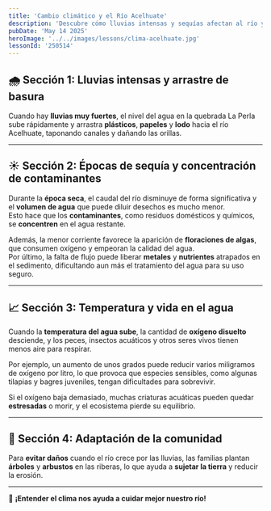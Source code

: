 ---
title: 'Cambio climático y el Río Acelhuate'
description: 'Descubre cómo lluvias intensas y sequías afectan al río y cómo la comunidad se adapta.'
pubDate: 'May 14 2025'
heroImage: '../../images/lessons/clima-acelhuate.jpg'
lessonId: '250514'
---


## 🌧️ Sección 1: Lluvias intensas y arrastre de basura

Cuando hay **lluvias muy fuertes**, el nivel del agua en la quebrada La Perla sube rápidamente y arrastra **plásticos**, **papeles** y **lodo** hacia el río Acelhuate, taponando canales y dañando las orillas.

<Question  
    client:load  
    lessonId={lessonData.lessonId}  
    questionData={lessonData.questions[0]}  
/>

---

## ☀️ Sección 2: Épocas de sequía y concentración de contaminantes

Durante la **época seca**, el caudal del río disminuye de forma significativa y el **volumen de agua** que puede diluir desechos es mucho menor.  
Esto hace que los **contaminantes**, como residuos domésticos y químicos, se **concentren** en el agua restante.  

Además, la menor corriente favorece la aparición de **floraciones de algas**, que consumen oxígeno y empeoran la calidad del agua.  
Por último, la falta de flujo puede liberar **metales** y **nutrientes** atrapados en el sedimento, dificultando aun más el tratamiento del agua para su uso seguro.

<Question  
    client:load  
    lessonId={lessonData.lessonId}  
    questionData={lessonData.questions[1]}  
/>

<Question  
    client:load  
    lessonId={lessonData.lessonId}  
    questionData={lessonData.questions[2]}  
/>

---

## 📈 Sección 3: Temperatura y vida en el agua

Cuando la **temperatura del agua sube**, la cantidad de **oxígeno disuelto** desciende, y los peces, insectos acuáticos y otros seres vivos tienen menos aire para respirar.  

Por ejemplo, un aumento de unos grados puede reducir varios miligramos de oxígeno por litro, lo que provoca que especies sensibles, como algunas tilapias y bagres juveniles, tengan dificultades para sobrevivir.  

Si el oxígeno baja demasiado, muchas criaturas acuáticas pueden quedar **estresadas** o morir, y el ecosistema pierde su equilibrio.

<Question  
    client:load  
    lessonId={lessonData.lessonId}  
    questionData={lessonData.questions[3]}  
/>

<Question  
    client:load  
    lessonId={lessonData.lessonId}  
    questionData={lessonData.questions[4]}  
/>

---

## 🔄 Sección 4: Adaptación de la comunidad

Para **evitar daños** cuando el río crece por las lluvias, las familias plantan **árboles** y **arbustos** en las riberas, lo que ayuda a **sujetar la tierra** y reducir la erosión.  

<Question  
    client:load  
    lessonId={lessonData.lessonId}  
    questionData={lessonData.questions[5]}  
/>

---

<LessonForms  
    client:load  
    lessonId={lessonData.lessonId}  
    formsUrl={lessonData.formsUrl}  
    totalQuestions={lessonData.questions.length}  
/>

🌟 **¡Entender el clima nos ayuda a cuidar mejor nuestro río!**  
